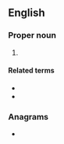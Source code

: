 ==English==
{{wikipedia}}

===Proper noun===
{{en-proper noun}}

# {{initialism of|en|{{w|Young Men's Hebrew Association}}}}

====Related terms====
* {{l|en|YMCA}}
* {{l|en|YWHA}}

===Anagrams===
* {{anagrams|en|a=ahmy|Hyam|Myah}}

{{cln|en|initialisms}}
{{C|en|Organizations}}